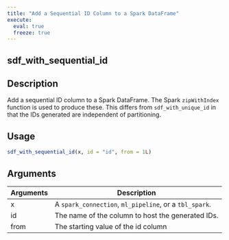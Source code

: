 ```yaml
---
title: "Add a Sequential ID Column to a Spark DataFrame"
execute:
  eval: true
  freeze: true
---
```


## sdf_with_sequential_id

## Description
Add a sequential ID column to a Spark DataFrame. The Spark `zipWithIndex` function is used to produce these. This differs from `sdf_with_unique_id` in that the IDs generated are independent of partitioning.


## Usage
```r
sdf_with_sequential_id(x, id = "id", from = 1L)
```

## Arguments
|Arguments|Description|
|---|---|
| x | A `spark_connection`, `ml_pipeline`, or a `tbl_spark`. |
| id | The name of the column to host the generated IDs. |
| from | The starting value of the id column |








